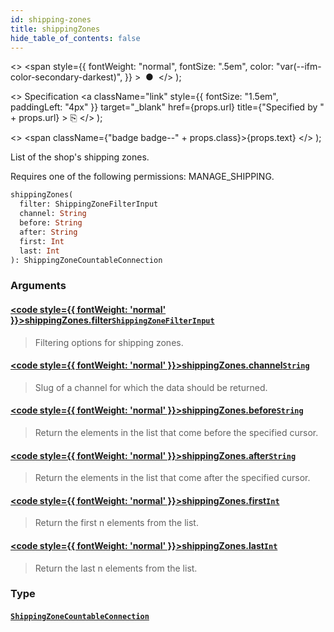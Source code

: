 ```yaml
---
id: shipping-zones
title: shippingZones
hide_table_of_contents: false
---
```


  <>
    <span
      style={{
        fontWeight: "normal",
        fontSize: ".5em",
        color: "var(--ifm-color-secondary-darkest)",
      }}
    >
      &nbsp;●&nbsp;
    </span>
  </>
);

  <>
    Specification
    <a
      className="link"
      style={{ fontSize: "1.5em", paddingLeft: "4px" }}
      target="\_blank"
      href={props.url}
      title={"Specified by " + props.url}
    >
      ⎘
    </a>
  </>
);

  <>
    <span className={"badge badge--" + props.class}>{props.text}</span>
  </>
);

List of the shop's shipping zones.

Requires one of the following permissions: MANAGE_SHIPPING.

```graphql
shippingZones(
  filter: ShippingZoneFilterInput
  channel: String
  before: String
  after: String
  first: Int
  last: Int
): ShippingZoneCountableConnection
```

### Arguments

#### [<code style={{ fontWeight: 'normal' }}>shippingZones.<b>filter</b></code>](#)<Bullet />[`ShippingZoneFilterInput`](../../../api-reference/shipping/inputs/shipping-zone-filter-input) <Badge class="secondary" text="input"/> <Badge class="secondary" text="shipping"/>

> Filtering options for shipping zones.

#### [<code style={{ fontWeight: 'normal' }}>shippingZones.<b>channel</b></code>](#)<Bullet />[`String`](../../../api-reference/miscellaneous/scalars/string) <Badge class="secondary" text="scalar"/> <Badge class="secondary" text="miscellaneous"/>

> Slug of a channel for which the data should be returned.

#### [<code style={{ fontWeight: 'normal' }}>shippingZones.<b>before</b></code>](#)<Bullet />[`String`](../../../api-reference/miscellaneous/scalars/string) <Badge class="secondary" text="scalar"/> <Badge class="secondary" text="miscellaneous"/>

> Return the elements in the list that come before the specified cursor.

#### [<code style={{ fontWeight: 'normal' }}>shippingZones.<b>after</b></code>](#)<Bullet />[`String`](../../../api-reference/miscellaneous/scalars/string) <Badge class="secondary" text="scalar"/> <Badge class="secondary" text="miscellaneous"/>

> Return the elements in the list that come after the specified cursor.

#### [<code style={{ fontWeight: 'normal' }}>shippingZones.<b>first</b></code>](#)<Bullet />[`Int`](../../../api-reference/miscellaneous/scalars/int) <Badge class="secondary" text="scalar"/> <Badge class="secondary" text="miscellaneous"/>

> Return the first n elements from the list.

#### [<code style={{ fontWeight: 'normal' }}>shippingZones.<b>last</b></code>](#)<Bullet />[`Int`](../../../api-reference/miscellaneous/scalars/int) <Badge class="secondary" text="scalar"/> <Badge class="secondary" text="miscellaneous"/>

> Return the last n elements from the list.

### Type

#### [`ShippingZoneCountableConnection`](../../../api-reference/miscellaneous/objects/shipping-zone-countable-connection) <Badge class="secondary" text="object"/> <Badge class="secondary" text="miscellaneous"/>

>
